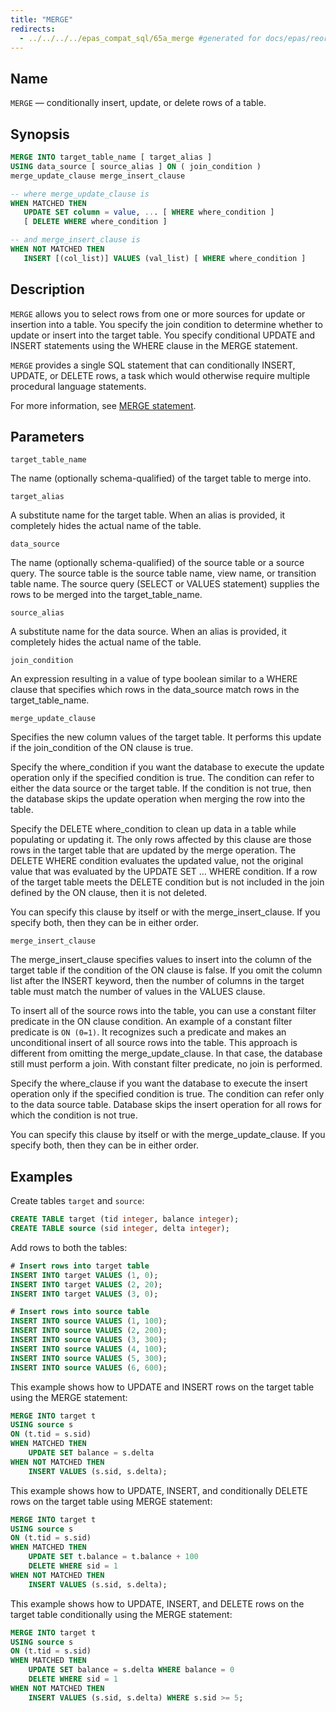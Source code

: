 ```yaml
---
title: "MERGE"
redirects:
  - ../../../../epas_compat_sql/65a_merge #generated for docs/epas/reorg-role-use-case-mode
---
```


## Name

`MERGE` &mdash; conditionally insert, update, or delete rows of a table.

## Synopsis

```sql
MERGE INTO target_table_name [ target_alias ]
USING data_source [ source_alias ] ON ( join_condition )
merge_update_clause merge_insert_clause

-- where merge_update_clause is
WHEN MATCHED THEN 
   UPDATE SET column = value, ... [ WHERE where_condition ]
   [ DELETE WHERE where_condition ]

-- and merge_insert_clause is
WHEN NOT MATCHED THEN 
   INSERT [(col_list)] VALUES (val_list) [ WHERE where_condition ] 
```

## Description

`MERGE` allows you to select rows from one or more sources for update or insertion into a table. You specify the join condition to determine whether to update or insert into the target table. You specify conditional UPDATE and INSERT statements using the WHERE clause in the MERGE statement.

`MERGE` provides a single SQL statement that can conditionally INSERT, UPDATE, or DELETE rows, a task which would otherwise require multiple procedural language statements.

For more information, see [MERGE statement](https://www.postgresql.org/docs/current/sql-merge.html).


## Parameters

`target_table_name`

 The name (optionally schema-qualified) of the target table to merge into.

`target_alias`

 A substitute name for the target table. When an alias is provided, it completely hides the actual name of the table.

`data_source`

 The name (optionally schema-qualified) of the source table or a source query. The source table is the source table name, view name, or transition table name. The source query (SELECT or VALUES statement) supplies the rows to be merged into the target_table_name.

`source_alias`

 A substitute name for the data source. When an alias is provided, it completely hides the actual name of the table.

`join_condition`

 An expression resulting in a value of type boolean similar to a WHERE clause that specifies which rows in the data_source match rows in the target_table_name.

`merge_update_clause`

 Specifies the new column values of the target table. It performs this update if the join_condition of the ON clause is true. 

 Specify the where_condition if you want the database to execute the update operation only if the specified condition is true. The condition can refer to either the data source or the target table. If the condition is not true, then the database skips the update operation when merging the row into the table.

 Specify the DELETE where_condition to clean up data in a table while populating or updating it. The only rows affected by this clause are those rows in the target table that are updated by the merge operation. The DELETE WHERE condition evaluates the updated value, not the original value that was evaluated by the UPDATE SET ... WHERE condition. If a row of the target table meets the DELETE condition but is not included in the join defined by the ON clause, then it is not deleted. 

 You can specify this clause by itself or with the merge_insert_clause. If you specify both, then they can be in either order.

`merge_insert_clause`

 The merge_insert_clause specifies values to insert into the column of the target table if the condition of the ON clause is false. If you omit the column list after the INSERT keyword, then the number of columns in the target table must match the number of values in the VALUES clause.

 To insert all of the source rows into the table, you can use a constant filter predicate in the ON clause condition. An example of a constant filter predicate is `ON (0=1)`. It recognizes such a predicate and makes an unconditional insert of all source rows into the table. This approach is different from omitting the merge_update_clause. In that case, the database still must perform a join. With constant filter predicate, no join is performed.

 Specify the where_clause if you want the database to execute the insert operation only if the specified condition is true. The condition can refer only to the data source table. Database skips the insert operation for all rows for which the condition is not true.

 You can specify this clause by itself or with the merge_update_clause. If you specify both, then they can be in either order.
 

## Examples

Create tables `target` and `source`:

```sql
CREATE TABLE target (tid integer, balance integer);
CREATE TABLE source (sid integer, delta integer);
```

Add rows to both the tables:

```sql
# Insert rows into target table
INSERT INTO target VALUES (1, 0);
INSERT INTO target VALUES (2, 20);
INSERT INTO target VALUES (3, 0);

# Insert rows into source table
INSERT INTO source VALUES (1, 100);
INSERT INTO source VALUES (2, 200);
INSERT INTO source VALUES (3, 300);
INSERT INTO source VALUES (4, 100);
INSERT INTO source VALUES (5, 300);
INSERT INTO source VALUES (6, 600);
```

This example shows how to UPDATE and INSERT rows on the target table using the MERGE statement:

```sql
MERGE INTO target t
USING source s
ON (t.tid = s.sid)
WHEN MATCHED THEN
    UPDATE SET balance = s.delta
WHEN NOT MATCHED THEN
    INSERT VALUES (s.sid, s.delta);
```

This example shows how to UPDATE, INSERT, and conditionally DELETE rows on the target table using MERGE statement:

```sql
MERGE INTO target t
USING source s
ON (t.tid = s.sid)
WHEN MATCHED THEN
    UPDATE SET t.balance = t.balance + 100
    DELETE WHERE sid = 1
WHEN NOT MATCHED THEN
    INSERT VALUES (s.sid, s.delta);
```

This example shows how to UPDATE, INSERT, and DELETE rows on the target table conditionally using the MERGE statement:

```sql
MERGE INTO target t
USING source s
ON (t.tid = s.sid)
WHEN MATCHED THEN
    UPDATE SET balance = s.delta WHERE balance = 0
    DELETE WHERE sid = 1
WHEN NOT MATCHED THEN
    INSERT VALUES (s.sid, s.delta) WHERE s.sid >= 5;
```